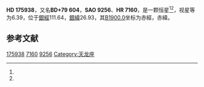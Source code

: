 {{Starbox begin
| name = HD 175938
}}
{{Starbox observe
| epoch = [[J2000.0|J2000.0]]
| constell = {{星座名待查}}<ref name=SIMBAD>{{cite web
 | url=http://simbad.u-strasbg.fr/simbad/sim-id?Ident=HR+7160
 | title =Pulsating variable Star
 | publisher=Centre de Données astronomiques de Strasbourg
 | work=SIMBAD
 | accessdate=2012-07-13}}</ref><ref name=DATA>{{cite web
 | url=http://vizier.u-strasbg.fr/viz-bin/VizieR-5?-out.add=.&-source=5050&-corr=PK=HR&-out.max=9999&HR=7160
 | title=VizieR Detailed Page
 | accessdate=2012-07-13
 | archive-date=2016-03-04
 | archive-url=https://web.archive.org/web/20160304215531/http://vizier.u-strasbg.fr/viz-bin/VizieR-5?-out.add=.&-source=5050&-corr=PK=HR&-out.max=9999&HR=7160
 | dead-url=no
 }}</ref>
| 星官 = 
| ra = {{RA|18|45|38.1}}<ref name=SIMBAD /><ref name=DATA />
| dec = {{DEC|+79|56|33}}<ref name=SIMBAD /><ref name=DATA />
| appmag_v = 6.39<ref name=SIMBAD /><ref name=DATA />
}}
{{Starbox character
| class = A8V<ref name=SIMBAD /><ref name=DATA />
| b-v = 0.28<ref name=SIMBAD /><ref name=DATA />
| u-b = 0.04<ref name=SIMBAD /><ref name=DATA />
| r-i = <ref name=SIMBAD /><ref name=DATA />
| variable = 
}}
{{Starbox astrometry
| radial_v = 0.04
| prop_mo_ra = -5
| parallax = 
| p_error = 
}}
{{Starbox catalog
| names =BD+79 604，[[SAO星表|SAO]] 9256，[[HD星表|HD]] 175938，[[HR星表|HR]] 7160}}
{{Starbox reference |Simbad=HR+7160}}
{{Starbox end}}

'''HD 175938'''，又名'''BD+79 604'''，'''SAO 9256'''、'''HR 7160'''，是一颗恒星<ref name=SIMBAD /><ref name=DATA />，视星等为6.39，位于[[銀道座標系|銀經]]111.64，[[銀道座標系|銀緯]]26.93，其[[B1900.0|B1900.0]]坐标为赤經{{RA|18|52|41.7}}，赤緯{{DEC|+79|26.93|20}}。

== 参考文献 ==
{{reflist}}

{{star-stub}}

[[Category:HD和HDE天體|175938]]
[[Category:HR天體|7160]]
[[Category:SAO天體|9256]]
[[Category:天龙座|Category:天龙座]]
